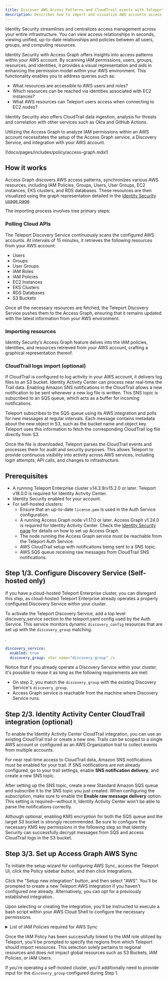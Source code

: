 ```yaml
---
title: Discover AWS Access Patterns and CloudTrail events with Teleport Identity Security
description: Describes how to import and visualize AWS accounts access patterns using Identity Security and Access Graph.
---
```


Identity Security streamlines and centralizes access management across your entire infrastructure. You can view access relationships in seconds,
viewing unified, up-to-date relationships and policies between all users, groups, and computing resources.

Identity Security with Access Graph offers insights into access patterns within your AWS account. By scanning IAM
permissions, users, groups, resources, and identities, it provides a visual representation and aids in
enhancing the permission model within your AWS environment. This functionality enables you to address queries such as:

- What resources are accessible to AWS users and roles?
- Which resources can be reached via identities associated with EC2 instances?
- What AWS resources can Teleport users access when connecting to EC2 nodes?

Identity Security also offers CloudTrail data ingestion, analysis for threats and correlation with
other services such as Okta and GitHub Actions.

Utilizing the Access Graph to analyze IAM permissions within an AWS account necessitates the setup of the Access Graph
service, a Discovery Service, and integration with your AWS account.

(!docs/pages/includes/policy/access-graph.mdx!)

## How it works

Access Graph discovers AWS access patterns, synchronizes various AWS resources,
including IAM Policies, Groups, Users, User Groups, EC2 instances, EKS clusters, and RDS databases.
These resources are then visualized using the graph representation detailed in the
[Identity Security usage page](../policy-how-to-use.mdx).

The importing process involves tree primary steps:

### Polling Cloud APIs

The Teleport Discovery Service continuously scans the configured AWS accounts.
At intervals of 15 minutes, it retrieves the following resources from your AWS account:

- Users
- Groups
- User Groups
- IAM Roles
- IAM Policies
- EC2 Instances
- EKS Clusters
- RDS Databases
- S3 Buckets

Once all the necessary resources are fetched, the Teleport Discovery Service pushes them to the
Access Graph, ensuring that it remains updated with the latest information from your AWS environment.

### Importing resources

Identity Security’s Access Graph feature delves into the IAM policies, identities,
and resources retrieved from your AWS account, crafting a
graphical representation thereof.


### CloudTrail logs import (optional)

If CloudTrail is configured to log activity in your AWS account, it delivers log files to an S3 bucket.
Identity Activity Center can process near real-time the Trail data. Enabling Amazon SNS notifications
in the CloudTrail allows a new notification to be sent whenever a new log file is written.
This SNS topic is subscribed to an SQS queue, which acts as a buffer for incoming notifications.

Teleport subscribes to the SQS queue using its AWS integration and polls for new messages at regular
intervals. Each message contains metadata about the new object in S3, such as the bucket name and
object key. Teleport uses this information to fetch the corresponding CloudTrail log file directly
from S3.

Once the file is downloaded, Teleport parses the CloudTrail events and processes them for audit and
security purposes. This allows Teleport to provide continuous visibility into activity across AWS
services, including login attempts, API calls, and changes to infrastructure.

## Prerequisites

- A running Teleport Enterprise cluster v14.3.9/v15.2.0 or later. Teleport v18.0.0 is required for Identity Activity Center.
- Identity Security enabled for your account.
- For self-hosted clusters:
  - Ensure that an up-to-date `license.pem` is used in the Auth Service configuration.
  - A running Access Graph node v1.17.0 or later. Access Graph v1.24.0 is required for Identity Activity Center.
Check the [Identity Security page](../teleport-policy.mdx) for details on
how to set up Access Graph.
  - The node running the Access Graph service must be reachable from the Teleport Auth Service.
  - AWS CloudTrail setup with notifications being sent to a SNS topic.
  - AWS SQS queue receiving raw messages from CloudTrail SNS notifications.

## Step 1/3. Configure Discovery Service (Self-hosted only)

<Admonition type="warning">

If you have a cloud-hosted Teleport Enterprise cluster, you can disregard
this step, as cloud-hosted Teleport Enterprise already operates a properly configured
Discovery Service within your cluster.
</Admonition>

To activate the Teleport Discovery Service, add a top level discovery_service section to the teleport.yaml
config used by the Auth Service. This service monitors dynamic `discovery_config` resources that are set up
with the `discovery_group` matching.

<Var name="discovery-group" />.
```yaml
discovery_service:
  enabled: true
  discovery_group: <Var name="discovery-group" />
```

Notice that if you already operate a Discovery Service within your cluster,
it's possible to reuse it as long as the following requirements are met:

- On step 2, you match the `discovery_group` with the existing Discovery Service's
`discovery_group`.
- Access Graph service is reachable from the machine where Discovery Service runs.

## Step 2/3. Identity Activity Center CloudTrail integration (optional)

To enable the Identity Activity Center CloudTrail integration, you can use an existing
CloudTrail trail or create a new one. Trails can be scoped to a single AWS account or
configured as an AWS Organization trail to collect events from multiple accounts.

For near real-time access to CloudTrail data, Amazon SNS notifications must be enabled for
your trail. If SNS notifications are not already configured, go to your trail settings,
enable **SNS notification delivery**, and create a new SNS topic.

After setting up the SNS topic, create a new Standard Amazon SQS queue and subscribe it
to the SNS topic you just created. When configuring the subscription, make sure to enable
the **Enable raw message delivery** option. This setting is required—without it, Identity
Activity Center won't be able to parse the notifications correctly.

Although optional, enabling KMS encryption for both the SQS queue and the target S3 bucket
is strongly recommended. Be sure to configure the necessary KMS key permissions in the
following step so that Identity Security can successfully decrypt messages from SQS
and access CloudTrail logs in the S3 bucket.

## Step 3/3. Set up Access Graph AWS Sync

To initiate the setup wizard for configuring AWS Sync, access the Teleport UI,
click the Policy sidebar button, and then click Integrations.

Click the "Setup new integration" button, and then select "AWS". You'll be prompted
to create a new Teleport AWS integration if you haven't configured one already.
Alternatively, you can opt for a previously established integration.

Upon selecting or creating the integration, you'll be instructed to execute a
bash script within your AWS Cloud Shell to configure the necessary permissions.

<details>
<summary>List of IAM Policies required for AWS Sync</summary>

The policy is designed with a set of read-only actions, enabling Teleport
to access and retrieve information from resources within your AWS Account.

The IAM policy includes the following directives:


```json
{
  "Version": "2012-10-17",
  "Statement": [
    {
      "Effect": "Allow",
      "Action": [
        "ec2:DescribeInstances",
        "ec2:DescribeImages",
        "ec2:DescribeTags",
        "ec2:DescribeSnapshots",
        "ec2:DescribeKeyPairs",

        "eks:ListClusters",
        "eks:DescribeCluster",
        "eks:ListAccessEntries",
        "eks:ListAccessPolicies",
        "eks:ListAssociatedAccessPolicies",
        "eks:DescribeAccessEntry",

        "rds:DescribeDBInstances",
        "rds:DescribeDBClusters",
        "rds:ListTagsForResource",
        "rds:DescribeDBProxies",

        "dynamodb:ListTables",
        "dynamodb:DescribeTable",

        "redshift:DescribeClusters",
        "redshift:Describe*",

        "s3:ListAllMyBuckets",
        "s3:GetBucketPolicy",
        "s3:ListBucket",
        "s3:GetBucketLocation",
        "s3:GetBucketTagging",
        "s3:GetBucketPolicyStatus",
        "s3:GetBucketAcl",

        "iam:ListUsers",
        "iam:GetUser",
        "iam:ListRoles",
        "iam:ListGroups",
        "iam:ListPolicies",
        "iam:ListGroupsForUser",
        "iam:ListInstanceProfiles",
        "iam:ListUserPolicies",
        "iam:GetUserPolicy",
        "iam:ListAttachedUserPolicies",
        "iam:ListGroupPolicies",
        "iam:GetGroupPolicy",
        "iam:ListAttachedGroupPolicies",
        "iam:GetPolicy",
        "iam:GetPolicyVersion",
        "iam:ListRolePolicies",
        "iam:ListAttachedRolePolicies",
        "iam:GetRolePolicy",
        "iam:ListSAMLProviders",
        "iam:GetSAMLProvider",
        "iam:ListOpenIDConnectProviders",
        "iam:GetOpenIDConnectProvider"
      ],
      "Resource": "*"
    }
  ]
}

```

If Identity Activity Center is enabled, two extra configurations are required:

- <Var name="aws-sqs-queue"/>: The ARN of the Amazon SQS queue subscribed to the SNS topic that receives CloudTrail notifications.
- <Var name="aws-s3-trail-bucket"/>: The arn of the Amazon S3 bucket where CloudTrail delivers its log files.
- <Var name="aws-sqs-kms-queue-key"/>: The ARN of the AWS KMS key used to encrypt messages in the SQS queue.
- <Var name="aws-s3-kms-key"/>: The ARN of the AWS KMS key used to encrypt objects in the S3 bucket that stores CloudTrail logs.

```json
{
  "Version": "2012-10-17",
  "Statement": [
    {
      "Effect": "Allow",
      "Action": [
        "sqs:ReceiveMessage",
        "sqs:DeleteMessage",
        "sqs:SendMessage"
      ],
      "Resource": "<Var name="aws-sqs-queue"/>"
    },
    {
      "Effect": "Allow",
      "Action": [
        "s3:GetObject",
        "s3:GetObjectVersion",
        "s3:ListBucket",
        "s3:ListBucketVersions",
        "s3:GetBucketLocation"
      ],
      "Resource": "<Var name="aws-s3-trail-bucket"/>"
    },
    {
      "Effect": "Allow",
      "Action": [
          "kms:Decrypt",
          "kms:DescribeKey",
          "kms:GenerateDataKey",
          "kms:GenerateDataKeyWithoutPlaintext",
      ],
      "Resources": [
        "<Var name="aws-sqs-kms-queue-key"/>",
        "<Var name="aws-s3-kms-key"/>",
      ]
    }
  ]
}
```
</details>


Once the IAM Policy has been successfully linked to the IAM role
utilized by Teleport, you'll be prompted to specify the regions from
which Teleport should import resources. This selection solely pertains
to regional resources and does not impact global resources such as S3
Buckets, IAM Policies, or IAM Users.

If you're operating a self-hosted cluster, you'll additionally need to
provide input for the `discovery_group` configured during Step 1.

